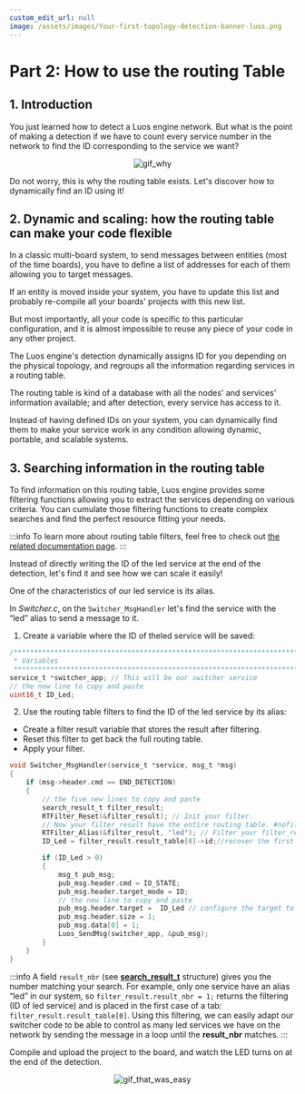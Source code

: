 ```yaml
---
custom_edit_url: null
image: /assets/images/Your-first-topology-detection-banner-luos.png
---
```



# Part 2: How to use the routing Table

## 1. Introduction

You just learned how to detect a Luos engine network. But what is the point of making a detection if we have to count every service number in the network to find the ID corresponding to the service we want?

<div align="center">
  <Image
    src="https://media.giphy.com/media/z1GQ9t8FxipnG/giphy-downsized-large.gif"
    className="gif_tutorial"
    alt="gif_why"
  />
</div>

Do not worry, this is why the routing table exists.
Let's discover how to dynamically find an ID using it!

## 2. Dynamic and scaling: how the routing table can make your code flexible

In a classic multi-board system, to send messages between entities (most of the time boards), you have to define a list of addresses for each of them allowing you to target messages.

If an entity is moved inside your system, you have to update this list and probably re-compile all your boards' projects with this new list.

But most importantly, all your code is specific to this particular configuration, and it is almost impossible to reuse any piece of your code in any other project.

The Luos engine's detection dynamically assigns ID for you depending on the physical topology, and regroups all the information regarding services in a routing table.

The routing table is kind of a database with all the nodes' and services' information available; and after detection, every service has access to it.

Instead of having defined IDs on your system, you can dynamically find them to make your service work in any condition allowing dynamic, portable, and scalable systems.

## 3. Searching information in the routing table

To find information on this routing table, Luos engine provides some filtering functions allowing you to extract the services depending on various criteria. You can cumulate those filtering functions to create complex searches and find the perfect resource fitting your needs.

:::info
To learn more about routing table filters, feel free to check out [the related documentation page](/docs/luos-technology/services/routing-table).
:::

Instead of directly writing the ID of the led service at the end of the detection, let's find it and see how we can scale it easily!

One of the characteristics of our led service is its alias.

In _Switcher.c_, on the `Switcher_MsgHandler` let's find the service with the “led” alias to send a message to it.

1. Create a variable where the ID of theled service will be saved:

```c
/*******************************************************************************
 * Variables
 ******************************************************************************/
service_t *switcher_app; // This will be our switcher service
// the new line to copy and paste
uint16_t ID_Led;
```

2. Use the routing table filters to find the ID of the led service by its alias:

- Create a filter result variable that stores the result after filtering.
- Reset this filter to get back the full routing table.
- Apply your filter.

```c
void Switcher_MsgHandler(service_t *service, msg_t *msg)
{
    if (msg->header.cmd == END_DETECTION)
    {
		// the five new lines to copy and paste
		search_result_t filter_result;
        RTFilter_Reset(&filter_result); // Init your filter.
		// Now your filter_result have the entire routing table. #nofilter ;)
        RTFilter_Alias(&filter_result, "led"); // Filter your filter_result only keep the services with the alias "led"
		ID_Led = filter_result.result_table[0]->id;//recover the first service ID with alias "led"

		if (ID_Led > 0)
        {
	        msg_t pub_msg;
	        pub_msg.header.cmd = IO_STATE;
	        pub_msg.header.target_mode = ID;
			// the new line to copy and paste
	        pub_msg.header.target =  ID_Led // configure the target to be our led service ID
	        pub_msg.header.size = 1;
	        pub_msg.data[0] = 1;
	        Luos_SendMsg(switcher_app, &pub_msg);
		}
    }
}
```

:::info
A field `result_nbr` (see **[search_result_t](/docs/luos-technology/services/routing-table)** structure) gives you the number matching your search.
For example, only one service have an alias “led” in our system, so `filter_result.result_nbr = 1;` returns the filtering (ID of led service) and is placed in the first case of a tab: `filter_result.result_table[0]`.
Using this filtering, we can easily adapt our switcher code to be able to control as many led services we have on the network by sending the message in a loop until the **result_nbr** matches.
:::

Compile and upload the project to the board, and watch the LED turns on at the end of the detection.

<div align="center">
  <Image
    src="https://media.giphy.com/media/zcCGBRQshGdt6/giphy.gif"
    className="gif_tutorial"
    alt="gif_that_was_easy"
  />
</div>
